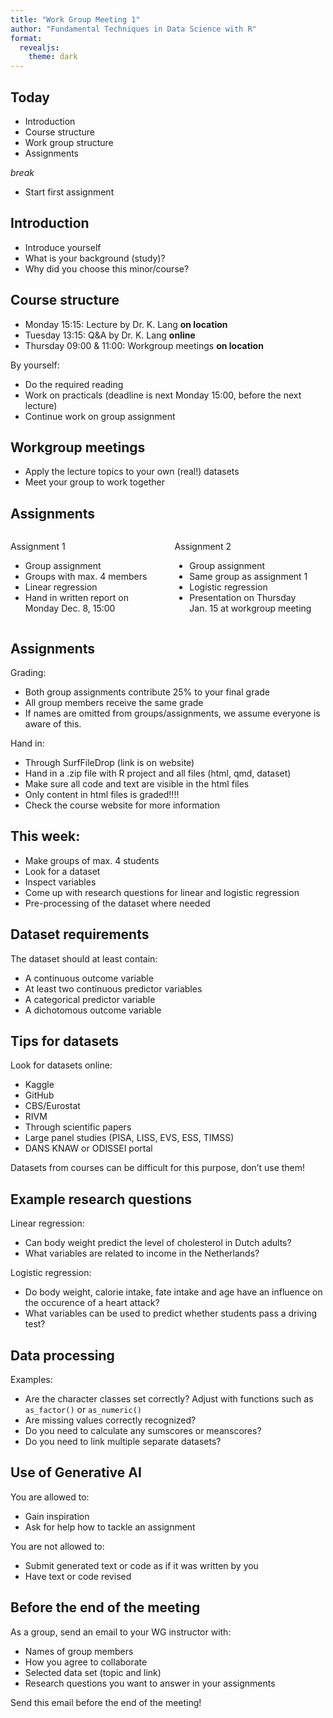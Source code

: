 ```yaml
---
title: "Work Group Meeting 1"
author: "Fundamental Techniques in Data Science with R"
format: 
  revealjs:
    theme: dark
---
```


## Today

- Introduction
- Course structure
- Work group structure
- Assignments

*break*

- Start first assignment

## Introduction

- Introduce yourself
- What is your background (study)? 
- Why did you choose this minor/course? 

## Course structure 

- Monday 15:15: Lecture by Dr. K. Lang **on location**
- Tuesday 13:15: Q&A by Dr. K. Lang **online**
- Thursday 09:00 & 11:00: Workgroup meetings **on location**

By yourself: 

- Do the required reading
- Work on practicals (deadline is next Monday 15:00, before the next lecture)
- Continue work on group assignment 

## Workgroup meetings

- Apply the lecture topics to your own (real!) datasets 
- Meet your group to work together 

## Assignments 
:::: {.columns}

::: {.column width="50%"}
Assignment 1 

- Group assignment
- Groups with max. 4 members
- Linear regression
- Hand in written report on Monday Dec. 8, 15:00 
:::

::: {.column width="50%"}
Assignment 2 

- Group assignment
- Same group as assignment 1
- Logistic regression
- Presentation on Thursday Jan. 15 at workgroup meeting
:::

::::

## Assignments

Grading:

- Both group assignments contribute 25% to your final grade
- All group members receive the same grade 
- If names are omitted from groups/assignments, we assume everyone is aware of this. 

Hand in: 

- Through SurfFileDrop (link is on website)
- Hand in a .zip file with R project and all files (html, qmd, dataset)
- Make sure all code and text are visible in the html files
- Only content in html files is graded!!!! 
- Check the course website for more information

## This week:

- Make groups of max. 4 students 
- Look for a dataset 
- Inspect variables
- Come up with research questions for linear and logistic regression
- Pre-processing of the dataset where needed 

## Dataset requirements 

The dataset should at least contain:

- A continuous outcome variable 
- At least two continuous predictor variables
- A categorical predictor variable 
- A dichotomous outcome variable 

## Tips for datasets 

Look for datasets online: 

- Kaggle
- GitHub
- CBS/Eurostat
- RIVM
- Through scientific papers
- Large panel studies (PISA, LISS, EVS, ESS, TIMSS)
- DANS KNAW or ODISSEI portal

Datasets from courses can be difficult for this purpose, don't use them!  

## Example research questions 

Linear regression: 

- Can body weight predict the level of cholesterol in Dutch adults? 
- What variables are related to income in the Netherlands? 

Logistic regression: 

- Do body weight, calorie intake, fate intake and age have an influence on the occurence of a heart attack? 
- What variables can be used to predict whether students pass a driving test? 

## Data processing 

Examples:

- Are the character classes set correctly? Adjust with functions such as `as_factor()` or `as_numeric()`
- Are missing values correctly recognized? 
- Do you need to calculate any sumscores or meanscores? 
- Do you need to link multiple separate datasets? 

## Use of Generative AI

You are allowed to:

- Gain inspiration
- Ask for help how to tackle an assignment

You are not allowed to: 

- Submit generated text or code as if it was written by you
- Have text or code revised 

## Before the end of the meeting

As a group, send an email to your WG instructor with: 

- Names of group members
- How you agree to collaborate
- Selected data set (topic and link)
- Research questions you want to answer in your assignments 

Send this email before the end of the meeting! 



